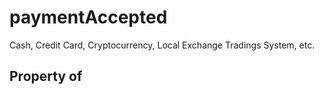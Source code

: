 # paymentAccepted

Cash, Credit Card, Cryptocurrency, Local Exchange Tradings System, etc.

## Property of




